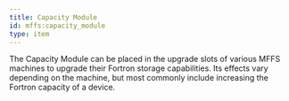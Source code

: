 ```yaml
---
title: Capacity Module
id: mffs:capacity_module
type: item
---
```


The Capacity Module can be placed in the upgrade slots of various MFFS machines to upgrade their Fortron storage
capabilities. Its effects vary depending on the machine, but most commonly include increasing the Fortron capacity of
a device.

